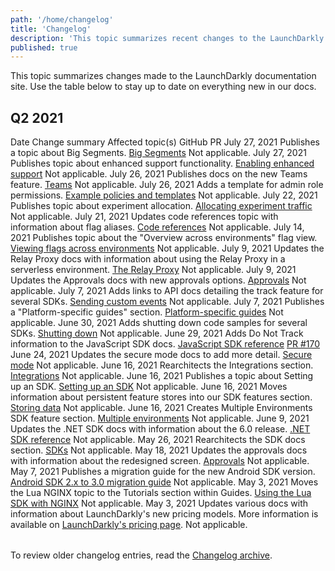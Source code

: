 ```yaml
---
path: '/home/changelog'
title: 'Changelog'
description: 'This topic summarizes recent changes to the LaunchDarkly documentation.'
published: true
---
```


This topic summarizes changes made to the LaunchDarkly documentation site. Use the table below to stay up to date on everything new in our docs.

## Q2 2021

<Table>
  <TableHeader>
    <TableHeadCell>Date</TableHeadCell>
    <TableHeadCell>Change summary</TableHeadCell>
    <TableHeadCell>Affected topic(s)</TableHeadCell>
    <TableHeadCell>GitHub PR</TableHeadCell>
  </TableHeader>
  <TableBody>
  <TableRow>
    <TableCell>July 27, 2021</TableCell>
    <TableCell>Publishes a topic about Big Segments.</TableCell>
    <TableCell><a href="/home/users/big-segments">Big Segments</a></TableCell>
    <TableCell>Not applicable.</TableCell>
   </TableRow>
   <TableRow>
    <TableCell>July 27, 2021</TableCell>
    <TableCell>Publishes topic about enhanced support functionality.</TableCell>
    <TableCell><a href="/home/account-security/enhanced-support">Enabling enhanced support</a></TableCell>
    <TableCell>Not applicable.</TableCell>
  </TableRow>
  <TableRow>
    <TableCell>July 26, 2021</TableCell>
    <TableCell>Publishes docs on the new Teams feature.</TableCell>
    <TableCell><a href="/home/teams">Teams</a></TableCell>
    <TableCell>Not applicable.</TableCell>
  </TableRow>
  <TableRow>
    <TableCell>July 26, 2021</TableCell>
    <TableCell>Adds a template for admin role permissions.</TableCell>
    <TableCell><a href="/home/team/example-policies">Example policies and templates</a></TableCell>
    <TableCell>Not applicable.</TableCell>
  </TableRow>
    <TableRow>
      <TableCell>July 22, 2021</TableCell>
      <TableCell>Publishes topic about experiment allocation.</TableCell>
      <TableCell>
        <a href="/home/experimentation/allocation">Allocating experiment traffic</a>
      </TableCell>
      <TableCell>Not applicable.</TableCell>
    </TableRow>
    <TableRow>
      <TableCell>July 21, 2021</TableCell>
      <TableCell>Updates code references topic with information about flag aliases.</TableCell>
      <TableCell>
        <a href="/home/code/code-references">Code references</a>
      </TableCell>
      <TableCell>Not applicable.</TableCell>
    </TableRow>
    <TableRow>
      <TableCell>July 14, 2021</TableCell>
      <TableCell>Publishes topic about the "Overview across environments" flag view.</TableCell>
      <TableCell>
        <a href="/home/code/flag-overview">Viewing flags across environments</a>
      </TableCell>
      <TableCell>Not applicable.</TableCell>
    </TableRow>
    <TableRow>
      <TableCell>July 9, 2021</TableCell>
      <TableCell>
        Updates the Relay Proxy docs with information about using the Relay Proxy in a serverless environment.
      </TableCell>
      <TableCell>
        <a href="/home/relay-proxy">The Relay Proxy</a>
      </TableCell>
      <TableCell>Not applicable.</TableCell>
    </TableRow>
    <TableRow>
      <TableCell>July 9, 2021</TableCell>
      <TableCell>Updates the Approvals docs with new approvals options.</TableCell>
      <TableCell>
        <a href="/home/feature-workflows/approvals">Approvals</a>
      </TableCell>
      <TableCell>Not applicable.</TableCell>
    </TableRow>
    <TableRow>
      <TableCell>July 7, 2021</TableCell>
      <TableCell>Adds links to API docs detailing the track feature for several SDKs.</TableCell>
      <TableCell>
        <a href="/sdk/features/events">Sending custom events</a>
      </TableCell>
      <TableCell>Not applicable.</TableCell>
    </TableRow>
    <TableRow>
      <TableCell>July 7, 2021</TableCell>
      <TableCell>Publishes a "Platform-specific guides" section.</TableCell>
      <TableCell>
        <a href="/guides/platform-specific">Platform-specific guides</a>
      </TableCell>
      <TableCell>Not applicable.</TableCell>
    </TableRow>
    <TableRow>
      <TableCell>June 30, 2021</TableCell>
      <TableCell>Adds shutting down code samples for several SDKs.</TableCell>
      <TableCell>
        <a href="/sdk/features/shutdown">Shutting down</a>
      </TableCell>
      <TableCell>Not applicable.</TableCell>
    </TableRow>
    <TableRow>
      <TableCell>June 29, 2021</TableCell>
      <TableCell>Adds Do Not Track information to the JavaScript SDK docs.</TableCell>
      <TableCell>
        <a href="/sdk/client-side/javascript">JavaScript SDK reference</a>
      </TableCell>
      <TableCell>
        <a href="https://github.com/launchdarkly/LaunchDarkly-Docs/pull/170">PR #170</a>
      </TableCell>
    </TableRow>
    <TableRow>
      <TableCell>June 24, 2021</TableCell>
      <TableCell>Updates the secure mode docs to add more detail.</TableCell>
      <TableCell>
        <a href="/sdk/features/secure-mode">Secure mode</a>
      </TableCell>
      <TableCell>Not applicable.</TableCell>
    </TableRow>
    <TableRow>
      <TableCell>June 16, 2021</TableCell>
      <TableCell>Rearchitects the Integrations section.</TableCell>
      <TableCell>
        <a href="/integrations">Integrations</a>
      </TableCell>
      <TableCell>Not applicable.</TableCell>
    </TableRow>
    <TableRow>
      <TableCell>June 16, 2021</TableCell>
      <TableCell>Publishes a topic about Setting up an SDK.</TableCell>
      <TableCell>
        <a href="/home/getting-started/setting-up">Setting up an SDK</a>
      </TableCell>
      <TableCell>Not applicable.</TableCell>
    </TableRow>
    <TableRow>
      <TableCell>June 16, 2021</TableCell>
      <TableCell>Moves information about persistent feature stores into our SDK features section.</TableCell>
      <TableCell>
        <a href="/sdk/features/storing-data">Storing data</a>
      </TableCell>
      <TableCell>Not applicable.</TableCell>
    </TableRow>
    <TableRow>
      <TableCell>June 16, 2021</TableCell>
      <TableCell>Creates Multiple Environments SDK feature section.</TableCell>
      <TableCell>
        <a href="/sdk/features/multiple-environments">Multiple environments</a>
      </TableCell>
      <TableCell>Not applicable.</TableCell>
    </TableRow>
    <TableRow>
      <TableCell>June 9, 2021</TableCell>
      <TableCell>Updates the .NET SDK docs with information about the 6.0 release.</TableCell>
      <TableCell>
        <a href="/sdk/server-side/dotnet">.NET SDK reference</a>
      </TableCell>
      <TableCell>Not applicable.</TableCell>
    </TableRow>
    <TableRow>
      <TableCell>May 26, 2021</TableCell>
      <TableCell>Rearchitects the SDK docs section.</TableCell>
      <TableCell>
        <a href="/sdk">SDKs</a>
      </TableCell>
      <TableCell>Not applicable.</TableCell>
    </TableRow>
    <TableRow>
      <TableCell>May 18, 2021</TableCell>
      <TableCell>Updates the approvals docs with information about the redesigned screen.</TableCell>
      <TableCell>
        <a href="/home/feature-workflows/approvals">Approvals</a>
      </TableCell>
      <TableCell>Not applicable.</TableCell>
    </TableRow>
    <TableRow>
      <TableCell>May 7, 2021</TableCell>
      <TableCell>Publishes a migration guide for the new Android SDK version.</TableCell>
      <TableCell>
        <a href="/sdk/client-side/android/migration-2-to-3">Android SDK 2.x to 3.0 migration guide</a>
      </TableCell>
      <TableCell>Not applicable.</TableCell>
    </TableRow>
    <TableRow>
      <TableCell>May 3, 2021</TableCell>
      <TableCell>Moves the Lua NGINX topic to the Tutorials section within Guides.</TableCell>
      <TableCell>
        <a href="/guides/tutorials/nginx">Using the Lua SDK with NGINX</a>
      </TableCell>
      <TableCell>Not applicable.</TableCell>
    </TableRow>
    <TableRow>
      <TableCell>May 3, 2021</TableCell>
      <TableCell>Updates various docs with information about LaunchDarkly's new pricing models.</TableCell>
      <TableCell>
        More information is available on <a href="https://launchdarkly.com/pricing/">LaunchDarkly's pricing page</a>.
      </TableCell>
      <TableCell>Not applicable.</TableCell>
    </TableRow>
  </TableBody>
</Table>

To review older changelog entries, read the [Changelog archive](/home/changelog/archive).
